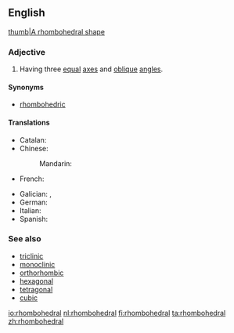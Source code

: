 ==English==
[[image:Rhombohedral.svg|thumb|A rhombohedral shape]]

===Adjective===
{{en-adj|-}}

# {{context|crystallography|lang=en}} Having three [[equal]] [[axes]] and [[oblique]] [[angle]]s.

====Synonyms====
* [[rhombohedric]]

====Translations====
{{trans-top|having three equal axes and oblique angles}}
* Catalan: {{t-|ca|romboèdric}}
* Chinese:
*: Mandarin: {{t|cmn|菱方|tr=língfāng|sc=Hani}}
* French: {{t+|fr|rhomboédrique}}
{{trans-mid}}
* Galician: {{t-|gl|trigonal}}, {{t-|gl|romboédrico}}
* German: {{t-|de|rhomboedrisch}}
* Italian: {{t-|it|romboedrico}}
* Spanish: {{t-|es|romboédrico}}
{{trans-bottom}}

===See also===
* [[triclinic]]
* [[monoclinic]]
* [[orthorhombic]]
* [[hexagonal]]
* [[tetragonal]]
* [[cubic]]

[[io:rhombohedral]]
[[nl:rhombohedral]]
[[fi:rhombohedral]]
[[ta:rhombohedral]]
[[zh:rhombohedral]]